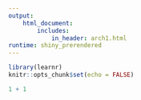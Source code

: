 ```yaml
---
output:
    html_document:
        includes:
            in_header: arch1.html
runtime: shiny_prerendered
---
```


```r

library(learnr)
knitr::opts_chunk$set(echo = FALSE)
```

```r

1 + 1
```

::: {data-iframe-height=""}
:::
